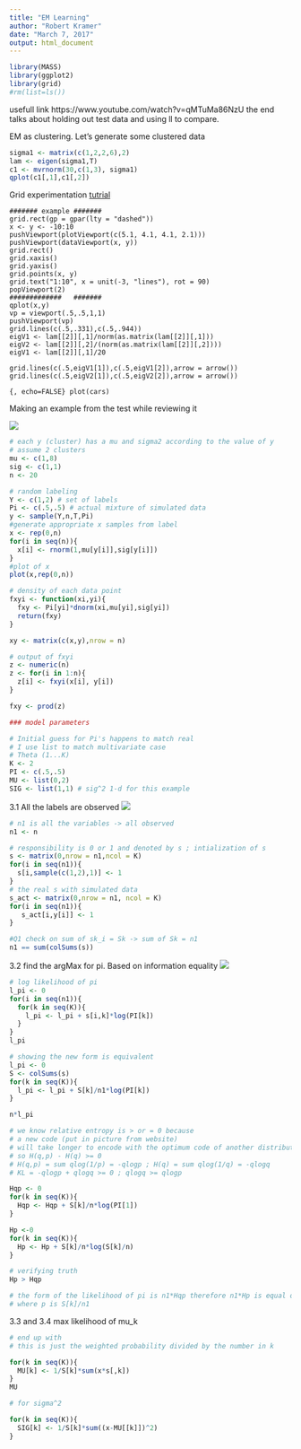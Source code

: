 ```yaml
---
title: "EM Learning"
author: "Robert Kramer"
date: "March 7, 2017"
output: html_document
---
```

```r
library(MASS)
library(ggplot2)
library(grid)
#rm(list=ls())
```

usefull link https://www.youtube.com/watch?v=qMTuMa86NzU
the end talks about holding out test data and using ll to compare.

EM as clustering. Let's generate some clustered data

```r
sigma1 <- matrix(c(1,2,2,6),2)
lam <- eigen(sigma1,T)
c1 <- mvrnorm(30,c(1,3), sigma1)
qplot(c1[,1],c1[,2])
```

Grid experimentation
[tutrial](http://ww2.amstat.org/publications/jse/v18n3/zhou.pdf)
```{}
####### example #######
grid.rect(gp = gpar(lty = "dashed"))
x <- y <- -10:10
pushViewport(plotViewport(c(5.1, 4.1, 4.1, 2.1)))
pushViewport(dataViewport(x, y))
grid.rect()
grid.xaxis()
grid.yaxis()
grid.points(x, y)
grid.text("1:10", x = unit(-3, "lines"), rot = 90)
popViewport(2)
#############   #######
qplot(x,y)
vp = viewport(.5,.5,1,1)
pushViewport(vp)
grid.lines(c(.5,.331),c(.5,.944))
eigV1 <- lam[[2]][,1]/norm(as.matrix(lam[[2]][,1]))
eigV2 <- lam[[2]][,2]/(norm(as.matrix(lam[[2]][,2])))
eigV1 <- lam[[2]][,1]/20

grid.lines(c(.5,eigV1[1]),c(.5,eigV1[2]),arrow = arrow())
grid.lines(c(.5,eigV2[1]),c(.5,eigV2[2]),arrow = arrow())

```



```{, echo=FALSE}
plot(cars)
```

Making an example from the test while reviewing it

![](./Q3exam1.png)

```r


# each y (cluster) has a mu and sigma2 according to the value of y
# assume 2 clusters
mu <- c(1,8)
sig <- c(1,1)
n <- 20

# random labeling
Y <- c(1,2) # set of labels
Pi <- c(.5,.5) # actual mixture of simulated data
y <- sample(Y,n,T,Pi)
#generate appropriate x samples from label
x <- rep(0,n)
for(i in seq(n)){
  x[i] <- rnorm(1,mu[y[i]],sig[y[i]])
}
#plot of x
plot(x,rep(0,n))

# density of each data point
fxyi <- function(xi,yi){
  fxy <- Pi[yi]*dnorm(xi,mu[yi],sig[yi])
  return(fxy)
}

xy <- matrix(c(x,y),nrow = n)

# output of fxyi
z <- numeric(n)
z <- for(i in 1:n){
  z[i] <- fxyi(x[i], y[i])
}

fxy <- prod(z)

### model parameters

# Initial guess for Pi's happens to match real
# I use list to match multivariate case
# Theta (1...K)
K <- 2
PI <- c(.5,.5)
MU <- list(0,2)
SIG <- list(1,1) # sig^2 1-d for this example
```

3.1 All the labels are observed
![](./3.1.png)
```r
# n1 is all the variables -> all observed
n1 <- n

# responsibility is 0 or 1 and denoted by s ; intialization of s
s <- matrix(0,nrow = n1,ncol = K)
for(i in seq(n1)){
  s[i,sample(c(1,2),1)] <- 1
}
# the real s with simulated data
s_act <- matrix(0,nrow = n1, ncol = K)
for(i in seq(n1)){
   s_act[i,y[i]] <- 1
}

#Q1 check on sum of sk_i = Sk -> sum of Sk = n1
n1 == sum(colSums(s))
```

3.2
find the argMax for pi. Based on information equality
![](./3.2.png)
```r
# log likelihood of pi
l_pi <- 0
for(i in seq(n1)){
  for(k in seq(K)){
    l_pi <- l_pi + s[i,k]*log(PI[k])
  }
}
l_pi

# showing the new form is equivalent
l_pi <- 0
S <- colSums(s)
for(k in seq(K)){
  l_pi <- l_pi + S[k]/n1*log(PI[k])
}

n*l_pi

# we know relative entropy is > or = 0 because
# a new code (put in picture from website)
# will take longer to encode with the optimum code of another distribution
# so H(q,p) - H(q) >= 0
# H(q,p) = sum qlog(1/p) = -qlogp ; H(q) = sum qlog(1/q) = -qlogq
# KL = -qlogp + qlogq >= 0 ; qlogq >= qlogp

Hqp <- 0
for(k in seq(K)){
  Hqp <- Hqp + S[k]/n*log(PI[1])
}

Hp <-0
for(k in seq(K)){
  Hp <- Hp + S[k]/n*log(S[k]/n)
}

# verifying truth
Hp > Hqp

# the form of the likelihood of pi is n1*Hqp therefore n1*Hp is equal or more likely
# where p is S[k]/n1
```
3.3 and 3.4 max likelihood of mu_k

```r
# end up with
# this is just the weighted probability divided by the number in k

for(k in seq(K)){
  MU[k] <- 1/S[k]*sum(x*s[,k])
}
MU

# for sigma^2

for(k in seq(K)){
  SIG[k] <- 1/S[k]*sum((x-MU[[k]])^2)
}


```


